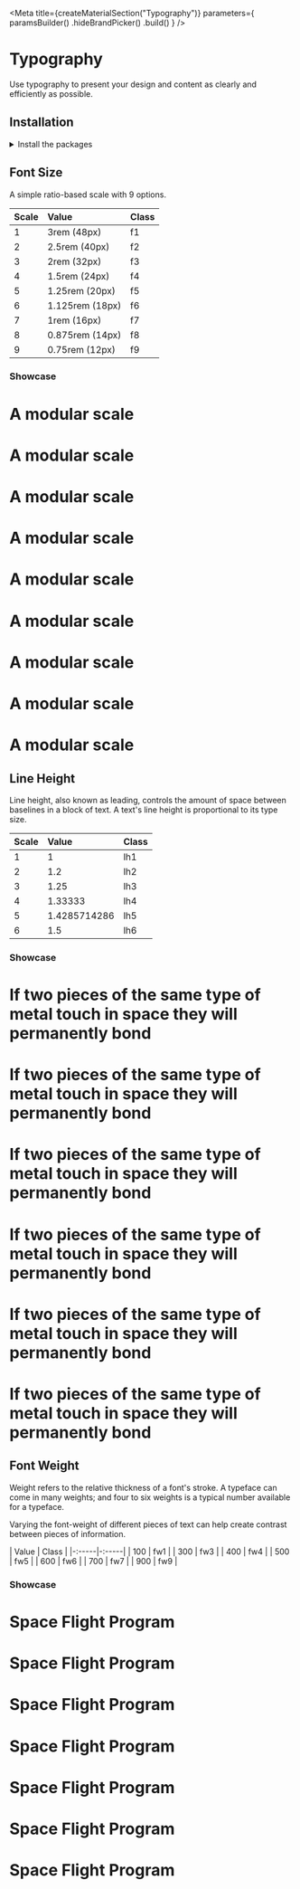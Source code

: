 
<Meta
    title={createMaterialSection("Typography")}
    parameters={
        paramsBuilder()
            .hideBrandPicker()
            .build()
    }
/>

# Typography

Use typography to present your design and content as clearly and efficiently as possible.

## Installation

<details><summary >Install the packages</summary>

Install from <a href={INSTALLATION_PAGE}>the React bundle</a> or as a single package:

```bash
npm install @orbit-ui/css-normalize @orbit-ui/tachyons @orbit-ui/foundation
```

</details>

## Font Size

A simple ratio-based scale with 9 options.

| Scale | Value           | Class |
| :---- | :-------------- | :---- |
| 1     | 3rem (48px)     | f1    |
| 2     | 2.5rem (40px)   | f2    |
| 3     | 2rem (32px)     | f3    |
| 4     | 1.5rem (24px)   | f4    |
| 5     | 1.25rem (20px)  | f5    |
| 6     | 1.125rem (18px) | f6    |
| 7     | 1rem (16px)     | f7    |
| 8     | 0.875rem (14px) | f8    |
| 9     | 0.75rem (12px)  | f9    |

### Showcase

<div>
    <h1 className="f1 fw3 pa0 ma0">A modular scale</h1>
    <h1 className="f2 fw3 pa0 ma0">A modular scale</h1>
    <h1 className="f3 fw3 pa0 ma0">A modular scale</h1>
    <h1 className="f4 fw3 pa0 ma0">A modular scale</h1>
    <h1 className="f5 fw3 pa0 ma0">A modular scale</h1>
    <h1 className="f6 fw3 pa0 ma0">A modular scale</h1>
    <h1 className="f7 fw3 pa0 ma0">A modular scale</h1>
    <h1 className="f8 fw3 pa0 ma0">A modular scale</h1>
    <h1 className="f9 fw3 pa0 ma0">A modular scale</h1>
</div>

## Line Height

Line height, also known as leading, controls the amount of space between baselines in a block of text. A text's line height is proportional to its type size.

| Scale | Value        | Class |
| :---- | :----------- | :---- |
| 1     | 1            | lh1   |
| 2     | 1.2          | lh2   |
| 3     | 1.25         | lh3   |
| 4     | 1.33333      | lh4   |
| 5     | 1.4285714286 | lh5   |
| 6     | 1.5          | lh6   |

### Showcase

<div>
    <h1 className="lh1 f5 fw3 pa0 ma0 mb2 bb b--sunray-900">If two pieces of the same type of metal touch in space they will permanently bond</h1>
    <h1 className="lh2 f5 fw3 pa0 ma0 mb2 bb b--sunray-900">If two pieces of the same type of metal touch in space they will permanently bond</h1>
    <h1 className="lh3 f5 fw3 pa0 ma0 mb2 bb b--sunray-900">If two pieces of the same type of metal touch in space they will permanently bond</h1>
    <h1 className="lh4 f5 fw3 pa0 ma0 mb2 bb b--sunray-900">If two pieces of the same type of metal touch in space they will permanently bond</h1>
    <h1 className="lh5 f5 fw3 pa0 ma0 mb2 bb b--sunray-900">If two pieces of the same type of metal touch in space they will permanently bond</h1>
    <h1 className="lh6 f5 fw3 pa0 ma0 mb2 bb b--sunray-900">If two pieces of the same type of metal touch in space they will permanently bond</h1>
</div>

## Font Weight

Weight refers to the relative thickness of a font's stroke. A typeface can come in many weights; and four to six weights is a typical number available for a typeface.

Varying the font-weight of different pieces of text can help create contrast between pieces of information.

| Value | Class |
|-:-----|-:-----|
| 100   | fw1   |
| 300   | fw3   |
| 400   | fw4   |
| 500   | fw5   |
| 600   | fw6   |
| 700   | fw7   |
| 900   | fw9   |

### Showcase

<div>
    <h1 className="pa0 ma0 fw1">Space Flight Program</h1>
    <h1 className="pa0 ma0 fw3">Space Flight Program</h1>
    <h1 className="pa0 ma0 fw4">Space Flight Program</h1>
    <h1 className="pa0 ma0 fw5">Space Flight Program </h1>
    <h1 className="pa0 ma0 fw6">Space Flight Program</h1>
    <h1 className="pa0 ma0 fw7">Space Flight Program</h1>
    <h1 className="pa0 ma0 fw9">Space Flight Program</h1>
</div>
